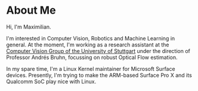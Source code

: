 # About Me

Hi, I'm Maximilian.

I'm interested in Computer Vision, Robotics and Machine Learning in general.
At the moment, I'm working as a research assistant at the [Computer Vision Group of the University of Stuttgart][cv-us] under the direction of Professor Andrés Bruhn, focussing on robust Optical Flow estimation.

In my spare time, I'm a Linux Kernel maintainer for Microsoft Surface devices.
Presently, I'm trying to make the ARM-based Surface Pro X and its Qualcomm SoC play nice with Linux.

[cv-us]: https://www.vis.uni-stuttgart.de/en/institute/research_group/computer_vision/
